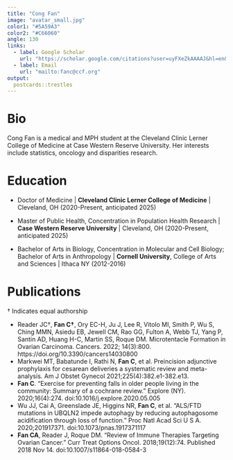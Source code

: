 ```yaml
---
title: "Cong Fan"
image: "avatar_small.jpg"
color1: "#5A59A3"
color2: "#C66060"
angle: 130
links:
  - label: Google Scholar
    url: "https://scholar.google.com/citations?user=uyFXeZkAAAAJ&hl=en&authuser=1"
  - label: Email
    url: "mailto:fanc@ccf.org"
output:
  postcards::trestles
---
```


# Bio 
Cong Fan is a medical and MPH student at the Cleveland Clinic Lerner College of Medicine at Case Western Reserve University. Her interests include statistics, oncology and disparities research.

# Education

* Doctor of Medicine | **Cleveland Clinic Lerner College of Medicine** | Cleveland, OH (2020-Present, anticipated 2025)

* Master of Public Health, Concentration in Population Health Research | **Case Western Reserve University** | Cleveland, OH (2020-Present, anticipated 2025)

* Bachelor of Arts in Biology, Concentration in Molecular and Cell Biology; Bachelor of Arts in Anthropology | **Cornell University**, College of Arts and Sciences | Ithaca NY (2012-2016)


# Publications

† Indicates equal authorship

* Reader JC†, **Fan C†**, Ory EC-H, Ju J, Lee R, Vitolo MI, Smith P, Wu S, Ching MMN, Asiedu EB, Jewell CM, Rao GG, Fulton A, Webb TJ, Yang P, Santin AD, Huang H-C, Martin SS, Roque DM. Microtentacle Formation in Ovarian Carcinoma. Cancers. 2022; 14(3):800. https://doi.org/10.3390/cancers14030800
* Markwei MT, Babatunde I, Rathi N, **Fan C**, et al. Preincision adjunctive prophylaxis for cesarean deliveries a systematic review and meta-analysis. Am J Obstet Gynecol 2021;225(4):382.e1-382.e13.
* **Fan C**. “Exercise for preventing falls in older people living in the community: Summary of a cochrane review.” Explore (NY). 2020;16(4):274. doi:10.1016/j.explore.2020.05.005
* Wu JJ, Cai A, Greenslade JE, Higgins NR, **Fan C**, et al. “ALS/FTD mutations in UBQLN2 impede autophagy by reducing autophagosome acidification through loss of function.” Proc Natl Acad Sci U S A. 2020;201917371. doi:10.1073/pnas.1917371117
* **Fan CA**, Reader J, Roque DM. “Review of Immune Therapies Targeting Ovarian Cancer.” Curr Treat Options Oncol. 2018;19(12):74. Published 2018 Nov 14. doi:10.1007/s11864-018-0584-3
